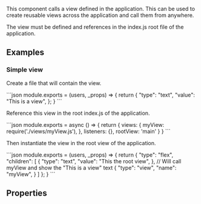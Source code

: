 
This component calls a view defined in the application. This can be used to create reusable views across the application and call them from anywhere.

The view must be defined and references in the index.js root file of the application.

## Examples

### Simple view

Create a file that will contain the view.

<CodeBlock>
```json
module.exports = (users, _props) => {
  return {
    "type": "text",
    "value": "This is a view",
  };
}
```
</CodeBlock>

Reference this view in the root index.js of the application.

<CodeBlock>
```json
module.exports = async () => {
  return {
    views: {
        myView: require('./views/myView.js'),
    },
    listeners: {},
    rootView: 'main'
  }
}
```
</CodeBlock>

Then instantiate the view in the root view of the application.

<CodeBlock>
```json
module.exports = (users, _props) => {
  return {
    "type": "flex",
    "children": [
        {
            "type": "text",
            "value": "This the root view",
        },
        // Will call myView and show the "This is a view" text
        {
            "type": "view",
            "name": "myView",
        }
    ]
  };
}
```
</CodeBlock>

## Properties
<PropertyTable schema={schema}/>
